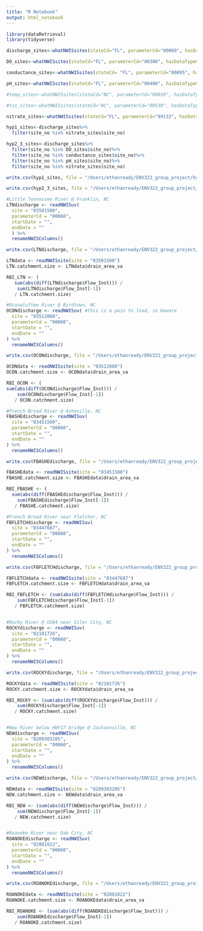 ```yaml
---
title: "R Notebook"
output: html_notebook
---
```


```r
library(dataRetrieval)
library(tidyverse)

discharge_sites<-whatNWISsites(stateCd="FL", parameterCd="00060", hasDataTypeCd="iv")

DO_sites<-whatNWISsites(stateCd="FL", parameterCd="00300", hasDataTypeCd="iv")

conductance_sites<-whatNWISsites(stateCd= "FL", parameterCd="00095", hasDataTypeCd="iv")

pH_sites<-whatNWISsites(stateCd="FL", parameterCd="00400", hasDataTypeCd="iv")

#temp_sites<-whatNWISsites(stateCd="NC", parameterCd="00010", hasDataTypeCd="iv")

#tss_sites<-whatNWISsites(stateCd="NC", parameterCd="00530", hasDataTypeCd="iv")

nitrate_sites<-whatNWISsites(stateCd="FL", parameterCd="99133", hasDataTypeCd="iv")

hyp1_sites<-discharge_sites%>%
  filter(site_no %in% nitrate_sites$site_no)

hyp2_3_sites<-discharge_sites%>%
  filter(site_no %in% DO_sites$site_no)%>%
  filter(site_no %in% conductance_sites$site_no)%>%
  filter(site_no %in% pH_sites$site_no)%>%
  filter(site_no %in% nitrate_sites$site_no)

write.csv(hyp1_sites, file = "/Users/ethanready/ENV322_group_project/hyp1_sites.csv")

write.csv(hyp2_3_sites, file = "/Users/ethanready/ENV322_group_project/hyp2_3_sites.csv")
```

```r
#Little Tennessee River @ Franklin, NC
LTNdischarge <- readNWISuv( 
  site = "03501500", 
  parameterCd = "00060",
  startDate = "", 
  endDate = ""
  ) %>% 
  renameNWISColumns()

write.csv(LTNdischarge, file = "/Users/ethanready/ENV322_group_project/LTNdischarge.csv")

LTNdata <- readNWISsite(site = "03501500")
LTN.catchment.size <- LTNdata$drain_area_va

RBI_LTN <- (
   sum(abs(diff(LTNdischarge$Flow_Inst))) / 
    sum(LTNdischarge$Flow_Inst[-1])
   / LTN.catchment.size)

#Oconaluftee River @ Birdtown, NC 
OCONdischarge <- readNWISuv( #this is a pain to load, so beware
  site = "03512000",
  parameterCd = "00060",
  startDate = "",
  endDate = ""
) %>%
  renameNWISColumns()

write.csv(OCONdischarge, file = "/Users/ethanready/ENV322_group_project/OCONdischarge.csv")

OCONdata <- readNWISsite(site = "03512000")
OCON.catchment.size <- OCONdata$drain_area_va

RBI_OCON <- (
sum(abs(diff(OCONdischarge$Flow_Inst))) /
    sum(OCONdischarge$Flow_Inst[-1])
   / OCON.catchment.size)

#French Broad River @ Asheville, NC
FBASHEdischarge <- readNWISuv(
  site = "03451500",
  parameterCd = "00060",
  startDate = "",
  endDate = ""
) %>%
  renameNWISColumns()

write.csv(FBASHEdischarge, file = "/Users/ethanready/ENV322_group_project/FBASHEdischarge.csv")

FBASHEdata <- readNWISsite(site = "03451500")
FBASHE.catchment.size <- FBASHEdata$drain_area_va

RBI_FBASHE <- (
  sum(abs(diff(FBASHEdischarge$Flow_Inst))) /
    sum(FBASHEdischarge$Flow_Inst[-1])
   / FBASHE.catchment.size)

#French Broad River near Fletcher, NC
FBFLETCHdischarge <- readNWISuv(
  site = "03447687",
  parameterCd = "00060",
  startDate = "",
  endDate = ""
) %>%
  renameNWISColumns()

write.csv(FBFLETCHdischarge, file = "/Users/ethanready/ENV322_group_project/FBFLETCHdischarge.csv")

FBFLETCHdata <- readNWISsite(site = "03447687")
FBFLETCH.catchment.size <- FBFLETCHdata$drain_area_va

RBI_FBFLETCH <- (sum(abs(diff(FBFLETCHdischarge$Flow_Inst))) /
    sum(FBFLETCHdischarge$Flow_Inst[-1])
   / FBFLETCH.catchment.size)


#Rocky River @ US64 near Siler City, NC
ROCKYdischarge <- readNWISuv(
  site = "02101726",
  parameterCd = "00060",
  startDate = "",
  endDate = ""
) %>%
  renameNWISColumns()

write.csv(ROCKYdischarge, file = "/Users/ethanready/ENV322_group_project/ROCKYdischarge.csv")

ROCKYdata <- readNWISsite(site = "02101726")
ROCKY.catchment.size <- ROCKYdata$drain_area_va

RBI_ROCKY <- (sum(abs(diff(ROCKYdischarge$Flow_Inst))) /
    sum(ROCKYdischarge$Flow_Inst[-1])
   / ROCKY.catchment.size)


#New River below HWY17 bridge @ Jacksonville, NC
NEWdischarge <- readNWISuv(
  site = "0209303205",
  parameterCd = "00060",
  startDate = "",
  endDate = ""
) %>%
  renameNWISColumns()

write.csv(NEWdischarge, file = "/Users/ethanready/ENV322_group_project/NEWdischarge.csv")

NEWdata <- readNWISsite(site = "0209303205")
NEW.catchment.size <- NEWdata$drain_area_va

RBI_NEW <- (sum(abs(diff(NEWdischarge$Flow_Inst))) /
    sum(NEWdischarge$Flow_Inst[-1])
   / NEW.catchment.size)


#Roanoke River near Oak City, NC
ROANOKEdischarge <- readNWISuv(
  site = "02081022",
  parameterCd = "00060",
  startDate = "",
  endDate = ""
) %>%
  renameNWISColumns()

write.csv(ROANOKEdischarge, file = "/Users/ethanready/ENV322_group_project/ROANOKEdischarge.csv")

ROANOKEdata <- readNWISsite(site = "02081022")
ROANOKE.catchment.size <- ROANOKEdata$drain_area_va

RBI_ROANOKE <- (sum(abs(diff(ROANOKEdischarge$Flow_Inst))) /
    sum(ROANOKEdischarge$Flow_Inst[-1])
   / ROANOKE.catchment.size)
```

